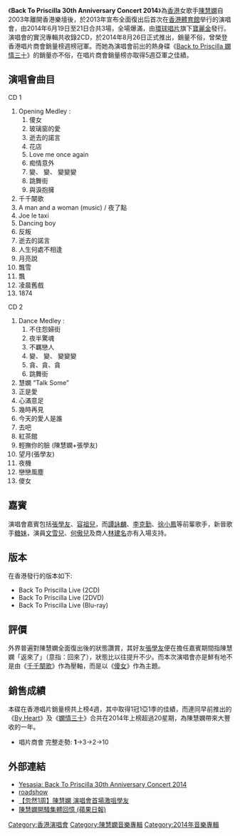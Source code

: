 {{Veil|time=2015-09-12T09:25:21+00:00}}
{{Infobox concert tour
  | concert_tour_name = Back To Priscilla 30th Anniversary Concert 2014
  | image = Back To Priscilla 30th Anniversary Concert 2014 cover.jpg
  | image_caption = 演唱會DVD封套
  | image_size = 220px
  | artist            = [[陳慧嫻|陳慧嫻]]
  | location = {{HKG}}[[紅磡|紅磡]][[香港體育館|香港體育館]]
  | type              = 
  | album             = [[By_Heart|By Heart]]
  | start_date        = 2014年6月19日  
  | end_date          = 2014年6月21日
  | number_of_legs    = 
  | number_of_shows   = 3
  | last_tour = 2012年陳慧嫻天后歸來吧·嫻情雪飛花演唱會<br>（2012年）
  | this_tour = '''Back To Priscilla 30th Anniversary Concert 2014'''<br>（2014年）
  | next_tour = Priscilla-ism Live <br>（2016）
{{Extra chronology 2
| Artist      = 陳慧嫻
| Type        = live
| Last album	= [[Back_to_Priscilla_嫻情三十|Back to Priscilla 嫻情三十]]<br>（2014年）
| This album	= '''Back to Priscilla 30th Anniversary Concert 2014'''<br>（2014年）
| Next album	= [[Evolve_(陳慧嫻專輯)|Evolve]]<br>（2015年）
}}
}}
《'''Back To Priscilla 30th Anniversary Concert 2014'''》為[[香港|香港]]女歌手[[陳慧嫻|陳慧嫻]]自2003年離開香港樂壇後，於2013年宣布全面復出后首次在[[香港體育館|香港體育館]]举行的演唱會，由2014年6月19日至21日合共3場，全場爆滿，由[[環球唱片|環球唱片]]旗下[[寶麗金|寶麗金]]發行。演唱會的實況專輯共收錄2CD，於2014年8月26日正式推出，銷量不俗，曾榮登香港唱片商會銷量榜週榜冠軍。而她為演唱會前出的熱身碟《[[Back_to_Priscilla_嫻情三十|Back to Priscilla 嫻情三十]]》的銷量亦不俗，在唱片商會銷量榜亦取得5週亞軍之佳績。

==演唱會曲目==
<div class="NavFrame" style="text-align: left; width:70%">
{{hideH|收錄於CD的演唱會曲目}}
CD 1 
#Opening Medley : 
##傻女 
##玻璃窗的愛 
##逝去的諾言 
##花店 
##Love me once again 
##痴情意外 
##變、 變、 變變變 
##跳舞街 
##與淚抱擁 
#千千闋歌 
#A man and a woman (music) / 夜了點 
#Joe le taxi 
#Dancing boy 
#反叛 
#逝去的諾言 
#人生何處不相逢 
#月亮說 
#飄雪 
#飄 
#凌晨舊戲 
#1874 

CD 2 
#Dance Medley :	
##不住怨婦街 
##夜半驚魂 
##不羈戀人 
##變、 變、 變變變 
##貪、貪、貪 
##跳舞街 
#慧嫻 “Talk Some” 
#正是愛 
#心滿意足 
#幾時再見 
#今天的愛人是誰 
#去吧 
#紅茶館 
#輕撫你的臉 (陳慧嫻+張學友) 
#望月(張學友) 
#夜機 
#戀戀風塵 
#儍女 
{{hideF}}
</div>

==嘉賓==
演唱會嘉賓包括[[張學友|張學友]]、[[容祖兒|容祖兒]]，而[[譚詠麟|譚詠麟]]、[[李克勤|李克勤]]、[[徐小鳳|徐小鳳]]等前輩歌手，新晉歌手[[糖妹|糖妹]]，演員[[文雪兒|文雪兒]]、[[何傲兒|何傲兒]]及商人[[林建名|林建名]]亦有入場支持。

==版本==
在香港發行的版本如下:
*Back To Priscilla Live (2CD)
*Back To Priscilla Live (2DVD)
*Back To Priscilla Live (Blu-ray)

==評價==
外界普遍對陳慧嫻全面復出後的狀態讚賞，其好友[[張學友|張學友]]便在擔任嘉賓期間指陳慧嫻「返來了」（意指：回來了），狀態比以往提升不少。而本次演唱會亦是鮮有地不是由《[[千千闋歌|千千闋歌]]》作為壓軸，而是以《[[傻女|傻女]]》作為主題。

==銷售成績==
本碟在香港唱片銷量榜共上榜4週，其中取得1冠1亞1季的佳績，而連同早前推出的《[[By_Heart|By Heart]]》及《[[Back_to_Priscilla_嫻情三十|嫻情三十]]》合共在2014年上榜超過20星期，為陳慧嫻帶來大豐收的一年。

*唱片商會 完整走勢: '''1'''->3->2->10

==外部連結==
*[http://www.yesasia.com/global/back-to-priscilla-live-2cd/1036597633-0-0-0-en/info.html Yesasia: Back To Priscilla 30th Anniversary Concert 2014]{{Wayback|url=http://www.yesasia.com/global/back-to-priscilla-live-2cd/1036597633-0-0-0-en/info.html |date=20150402212653 }}
*[https://web.archive.org/web/20150402102736/http://www.roadshow.hk/backtopriscilla roadshow]
*[http://hk.apple.nextmedia.com/realtime/magazine/20140621/52609983 【忽然1周】陳慧嫻 演唱會首場激咀學友]{{Wayback|url=http://hk.apple.nextmedia.com/realtime/magazine/20140621/52609983 |date=20150402110512 }}
*[http://hk.apple.nextmedia.com/entertainment/art/20140620/18767411 陳慧嫻開騷集體回憶 (蘋果日報)]{{Wayback|url=http://hk.apple.nextmedia.com/entertainment/art/20140620/18767411 |date=20140824013727 }}

{{陳慧嫻}}

[[Category:香港演唱會|Category:香港演唱會]]
[[Category:陳慧嫻音樂專輯|Category:陳慧嫻音樂專輯]]
[[Category:2014年音樂專輯|Category:2014年音樂專輯]]